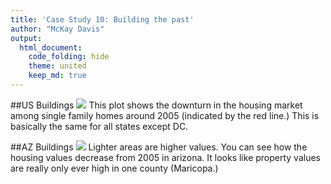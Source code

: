 ```yaml
---
title: 'Case Study 10: Building the past'
author: "McKay Davis"
output: 
  html_document:
    code_folding: hide
    theme: united
    keep_md: true
---
```


##US Buildings
<img src = "us.png">
This plot shows the downturn in the housing market among single family homes around 2005 (indicated by the red line.) This is basically the same for all states except DC.

##AZ Buildings
<img src = "az.png">
Lighter areas are higher values. You can see how the housing values decrease from 2005 in arizona. It looks like property values are really only ever high in one county (Maricopa.)